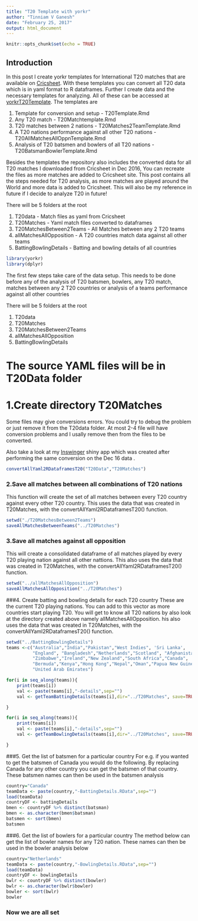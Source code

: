 ```yaml
---
title: "T20 Template with yorkr"
author: "Tinniam V Ganesh"
date: "February 25, 2017"
output: html_document
---
```


```r
knitr::opts_chunk$set(echo = TRUE)
```

## Introduction

In this post I create yorkr templates for International T20 matches that
are available on [Cricsheet](http://cricsheet.org/ ). With these templates you can convert all
T20 data which is in yaml format to R dataframes. Further I create data and the necessary 
templates for analyzing. All of these can be accessed at [yorkrT20Template](https://github.com/tvganesh/yorkrT20Template). The templates are


1. Template for conversion and setup - T20Template.Rmd
1. Any T20 match - T20Matchtemplate.Rmd
2. T20 matches between 2 nations - T20Matches2TeamTemplate.Rmd
3. A T20 nations performance against all other T20 nations - T20AllMatchesAllOppnTemplate.Rmd
4. Analysis of T20 batsmen and bowlers of all T20 nations - T20BatsmanBowlerTemplate.Rmd

Besides the templates the repository also includes the converted data for all T20 
matches I downloaded  from Cricsheet in Dec 2016, You can recreate the files as
more matches are added to Cricsheet site. This post contains all the steps needed
for T20 analysis,  as more matches are played around the World and more 
data is added to Cricsheet. This will also be my reference in future if I decide to
analyze T20 in future!

There will be 5 folders at the root

1. T20data - Match files as yaml from Cricsheet
2. T20Matches - Yaml match files converted to dataframes
3. T20MatchesBetween2Teams - All Matches between any 2 T20 teams
4. allMatchesAllOpposition - A T20 countries match data against all other teams
5. BattingBowlingDetails - Batting and bowling details of all countries

```r
library(yorkr)
library(dplyr)
```
The first few steps take care of the  data setup. This needs
to be done before any of the analysis of T20 batsmen, bowlers, any T20 match,
matches between any 2 T20 countries or analysis of a teams performance against all
other countries

There will be 5 folders at the root

1. T20data
2. T20Matches
3. T20MatchesBetween2Teams
4. allMatchesAllOpposition
5. BattingBowlingDetails


# The source YAML files will be in T20Data folder
# 1.Create directory T20Matches
Some files may give  conversions errors. You could try to debug the
problem or just remove it from the T20data folder. At most  2-4 file will have 
conversion problems and I usally remove then from the files to be 
converted. 

Also take a look at my [Inswinger](https://tvganesh.shinyapps.io/inswingerFinal/) shiny
app which was created after performing the same conversion on the Dec 16 data
.

```r
convertAllYaml2RDataframesT20("T20Data","T20Matches")
```

### 2.Save all matches between all combinations of T20 nations
This function will create the set of all matches between every T20 country
against every other T20 country. This uses the data that was created in T20Matches,
with the convertAllYaml2RDataframesT20() function.
```r
setwd("./T20MatchesBetween2Teams")
saveAllMatchesBetweenTeams("../T20Matches")
```

### 3.Save all matches against all opposition
This will create a consolidated dataframe of all matches played by every T20 playing
nation against all other nattions. This also uses the data that was created in T20Matches,
with the convertAllYaml2RDataframesT20() function.
```r
setwd("../allMatchesAllOpposition")
saveAllMatchesAllOpposition("../T20Matches")
```

###4. Create batting and bowling details for each T20 country
These are the current T20 playing nations. You can add to this vector
as more countries start playing T20. You will get to know all T20 nations
by also look at the directory created above namely allMatchesAllOpposition.
his also uses the data that was created in T20Matches,
with the convertAllYaml2RDataframesT20() function.
```r
setwd("../BattingBowlingDetails")
teams <-c("Australia","India","Pakistan","West Indies", 'Sri Lanka',
          "England", "Bangladesh","Netherlands","Scotland", "Afghanistan",
          "Zimbabwe","Ireland","New Zealand","South Africa","Canada",
          "Bermuda","Kenya","Hong Kong","Nepal","Oman","Papua New Guinea",
          "United Arab Emirates")

for(i in seq_along(teams)){
    print(teams[i])
    val <- paste(teams[i],"-details",sep="")
    val <- getTeamBattingDetails(teams[i],dir="../T20Matches", save=TRUE)

}

for(i in seq_along(teams)){
    print(teams[i])
    val <- paste(teams[i],"-details",sep="")
    val <- getTeamBowlingDetails(teams[i],dir="../T20Matches", save=TRUE)

}
```

###5. Get the list of batsmen for a particular country
For e.g. if you wanted to get the batsmen of Canada you would do the following. By
replacing Canada for any other country you can get the batsmen of that country.
These batsmen names can then be used in the batsmen analysis

```r
country="Canada"
teamData <- paste(country,"-BattingDetails.RData",sep="")
load(teamData)
countryDF <- battingDetails
bmen <- countryDF %>% distinct(batsman) 
bmen <- as.character(bmen$batsman)
batsmen <- sort(bmen)
batsmen
```

###6. Get the list of bowlers for a particular country
The method below can get the list of bowler names for any T20 nation. These
names can then be used in the bowler analysis below
```r
country="Netherlands"
teamData <- paste(country,"-BowlingDetails.RData",sep="")
load(teamData)
countryDF <- bowlingDetails
bwlr <- countryDF %>% distinct(bowler) 
bwlr <- as.character(bwlr$bowler)
bowler <- sort(bwlr)
bowler
```

### Now we are all set

